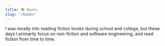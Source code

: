 ```yaml
---
title: 📚 Books
slug: "/books"
---
```



I was mostly into reading fiction books during school and college, but these days I primarily focus on non-fiction and software engineering, and read fiction from time to time.

<BooksComponent/>